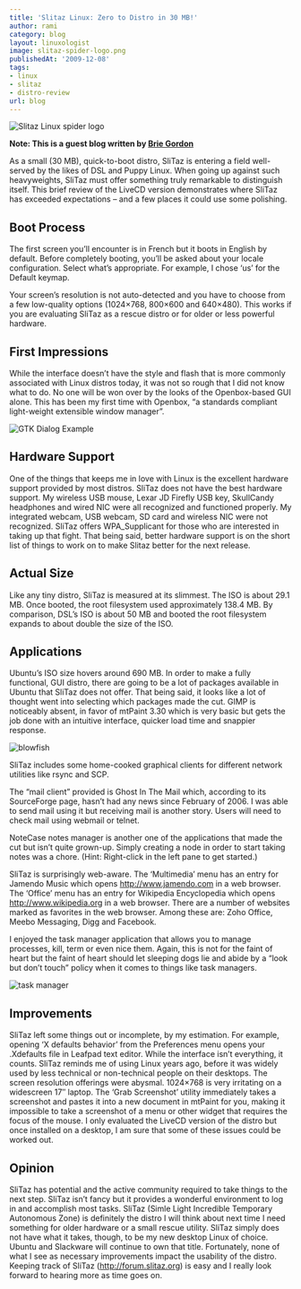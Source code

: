 ```yaml
---
title: 'Slitaz Linux: Zero to Distro in 30 MB!'
author: rami
category: blog
layout: linuxologist
image: slitaz-spider-logo.png
publishedAt: '2009-12-08'
tags:
- linux
- slitaz
- distro-review
url: blog
---
```


![Slitaz Linux spider logo](/assets/images/content/blog/slitaz-spider-logo.png)

 __Note: This is a guest blog written by [Brie Gordon](https://twitter.com/briealeida)__

As a small (30 MB), quick-to-boot distro, SliTaz is entering a field well-served by the likes of DSL and Puppy Linux. When going up against such heavyweights, SliTaz must offer something truly remarkable to distinguish itself. This brief review of the LiveCD version demonstrates where SliTaz has exceeded expectations – and a few places it could use some polishing.

## Boot Process

The first screen you’ll encounter is in French but it boots in English by default.
Before completely booting, you’ll be asked about your locale configuration. Select what’s appropriate. For example, I chose ‘us’ for the Default keymap.

Your screen’s resolution is not auto-detected and you have to choose from a few low-quality options (1024×768, 800×600 and 640×480). This works if you are evaluating SliTaz as a rescue distro or for older or less powerful hardware.

## First Impressions

While the interface doesn’t have the style and flash that is more commonly associated with Linux distros today, it was not so rough that I did not know what to do. No one will be won over by the looks of the Openbox-based GUI alone. This has been my first time with Openbox, “a standards compliant light-weight extensible window manager”.

 ![GTK Dialog Example](/assets/images/content/blog/gtkdialog-example.png)

## Hardware Support

One of the things that keeps me in love with Linux is the excellent hardware support provided by most distros. SliTaz does not have the best hardware support. My wireless USB mouse, Lexar JD Firefly USB key, SkullCandy headphones and wired NIC were all recognized and functioned properly. My integrated webcam, USB webcam, SD card and wireless NIC were not recognized. SliTaz offers WPA_Supplicant for those who are interested in taking up that fight. That being said, better hardware support is on the short list of things to work on to make Slitaz better for the next release.

## Actual Size

Like any tiny distro, SliTaz is measured at its slimmest. The ISO is about 29.1 MB. Once booted, the root filesystem used approximately 138.4 MB. By comparison, DSL’s ISO is about 50 MB and booted the root filesystem expands to about double the size of the ISO.

## Applications

Ubuntu’s ISO size hovers around 690 MB. In order to make a fully functional, GUI distro, there are going to be a lot of packages available in Ubuntu that SliTaz does not offer. That being said, it looks like a lot of thought went into selecting which packages made the cut. GIMP is noticeably absent, in favor of mtPaint 3.30 which is very basic but gets the job done with an intuitive interface, quicker load time and snappier response.

![blowfish](/assets/images/content/blog/blowfish.png)

SliTaz includes some home-cooked graphical clients for different network utilities like rsync and SCP.

The “mail client” provided is Ghost In The Mail which, according to its SourceForge page, hasn’t had any news since February of 2006. I was able to send mail using it but receiving mail is another story. Users will need to check mail using webmail or telnet.

NoteCase notes manager is another one of the applications that made the cut but isn’t quite grown-up. Simply creating a node in order to start taking notes was a chore. (Hint: Right-click in the left pane to get started.)

SliTaz is surprisingly web-aware. The ‘Multimedia’ menu has an entry for Jamendo Music which opens http://www.jamendo.com in a web browser. The ‘Office’ menu has an entry for Wikipedia Encyclopedia which opens http://www.wikipedia.org in a web browser. There are a number of websites marked as favorites in the web browser. Among these are: Zoho Office, Meebo Messaging, Digg and Facebook.

I enjoyed the task manager application that allows you to manage processes, kill, term or even nice them. Again, this is not for the faint of heart but the faint of heart should let sleeping dogs lie and abide by a “look but don’t touch” policy when it comes to things like task managers.

![task manager](/assets/images/content/blog/task-manager.png)

## Improvements

SliTaz left some things out or incomplete, by my estimation. For example, opening ‘X defaults behavior’ from the Preferences menu opens your .Xdefaults file in Leafpad text editor. While the interface isn’t everything, it counts. SliTaz reminds me of using Linux years ago, before it was widely used by less technical or non-technical people on their desktops. The screen resolution offerings were abysmal. 1024×768 is very irritating on a widescreen 17″ laptop. The ‘Grab Screenshot’ utility immediately takes a screenshot and pastes it into a new document in mtPaint for you, making it impossible to take a screenshot of a menu or other widget that requires the focus of the mouse. I only evaluated the LiveCD version of the distro but once installed on a desktop, I am sure that some of these issues could be worked out.

## Opinion

SliTaz has potential and the active community required to take things to the next step. SliTaz isn’t fancy but it provides a wonderful environment to log in and accomplish most tasks. SliTaz (Simle Light Incredible Temporary Autonomous Zone) is definitely the distro I will think about next time I need something for older hardware or a small rescue utility. SliTaz simply does not have what it takes, though, to be my new desktop Linux of choice. Ubuntu and Slackware will continue to own that title. Fortunately, none of what I see as necessary improvements impact the usability of the distro. Keeping track of SliTaz (http://forum.slitaz.org) is easy and I really look forward to hearing more as time goes on.
